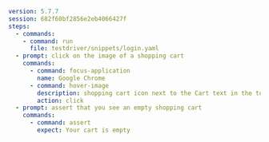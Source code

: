 ```yaml
version: 5.7.7
session: 682f60bf2856e2eb4066427f
steps:
  - commands:
    - command: run
      file: testdriver/snippets/login.yaml
  - prompt: click on the image of a shopping cart
    commands:
      - command: focus-application
        name: Google Chrome
      - command: hover-image
        description: shopping cart icon next to the Cart text in the top right corner
        action: click
  - prompt: assert that you see an empty shopping cart
    commands:
      - command: assert
        expect: Your cart is empty
```

